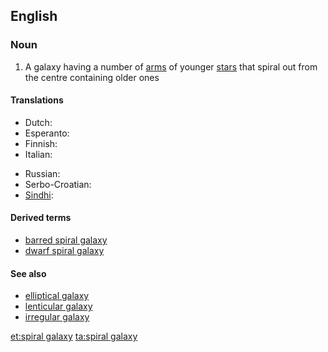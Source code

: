 ==English==

===Noun===
{{wikipedia}}
{{en-noun|sg=[[spiral]] [[galaxy]]|spiral galaxies}}

# {{galaxy}} A galaxy having a number of [[arm]]s of younger [[star]]s that spiral out from the centre containing older ones

====Translations====
{{trans-top|spiral galaxy}}
* Dutch: {{t-|nl|spiraalstelsel|n}}
* Esperanto: {{t-|eo|spirala galaksio}}
* Finnish: {{t-|fi|kierteisgalaksi}}
* Italian: {{t-|it|galassia spirale|f}}
{{trans-mid}}
* Russian: {{t-|ru|спиральная галактика|f|tr=spirál'naja galáktika}}
* Serbo-Croatian: {{t|sh|спирална галаксија|f|tr=spiralna galaksija|sc=Cyrl}}
* [[Sindhi]]: {{sd-Arab|گھنڊيدار ڪهڪشان}} {{f}}
{{trans-bottom}}

====Derived terms====
* [[barred spiral galaxy]]
* [[dwarf spiral galaxy]]

====See also====
* [[elliptical galaxy]]
* [[lenticular galaxy]]
* [[irregular galaxy]]

[[et:spiral galaxy]]
[[ta:spiral galaxy]]